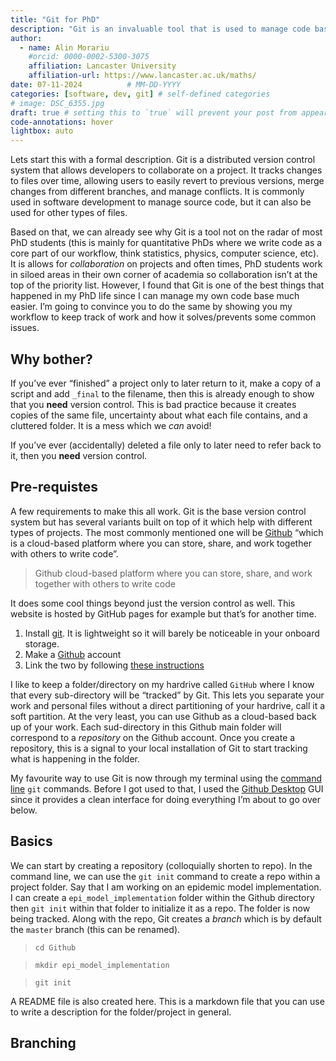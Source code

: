 ```yaml
---
title: "Git for PhD"
description: "Git is an invaluable tool that is used to manage code bases, why don't we use it for PhD? "
author:
  - name: Alin Morariu
    #orcid: 0000-0002-5300-3075
    affiliation: Lancaster University
    affiliation-url: https://www.lancaster.ac.uk/maths/
date: 07-11-2024          # MM-DD-YYYY
categories: [software, dev, git] # self-defined categories
# image: DSC_6355.jpg
draft: true # setting this to `true` will prevent your post from appearing on your listing page until you're ready!
code-annotations: hover
lightbox: auto
---
```


Lets start this with a formal description. Git is a distributed version control system that allows developers to collaborate on a project. It tracks changes to files over time, allowing users to easily revert to previous versions, merge changes from different branches, and manage conflicts. It is commonly used in software development to manage source code, but it can also be used for other types of files.

Based on that, we can already see why Git is a tool not on the radar of most PhD students (this is mainly for quantitative PhDs where we write code as a core part of our workflow, think statistics, physics, computer science, etc). It is allows for *collaboration* on projects and often times, PhD students work in siloed areas in their own corner of academia so collaboration isn't at the top of the priority list. However, I found that Git is one of the best things that happened in my PhD life since I can manage my own code base much easier. I'm going to convince you to do the same by showing you my workflow to keep track of work and how it solves/prevents some common issues.

## Why bother? 
If you've ever "finished" a project only to later return to it, make a copy of a script and add `_final` to the filename, then this is already enough to show that you **need** version control. This is bad practice because it creates copies of the same file, uncertainty about what each file contains, and a cluttered folder. It is a mess which we *can* avoid! 

If you've ever (accidentally) deleted a file only to later need to refer back to it, then you **need** version control.

## Pre-requistes 
A few requirements to make this all work. Git is the base version control system but has several variants built on top of it which help with different types of projects. The most commonly mentioned one will be [Github](https://github.com) "which is a cloud-based platform where you can store, share, and work together with others to write code".

> Github cloud-based platform where you can store, share, and work together with others to write code

It does some cool things beyond just the version control as well. This website is hosted by GitHub pages for example but that's for another time. 

1. Install [git](https://git-scm.com). It is lightweight so it will barely be noticeable in your onboard storage. 
2. Make a [Github](https://github.com) account 
3. Link the two by following [these instructions](https://docs.github.com/en/get-started/getting-started-with-git/set-up-git)

I like to keep a folder/directory on my hardrive called `GitHub` where I know that every sub-directory will be "tracked" by Git. This lets you separate your work and personal files without a direct partitioning of your hardrive, call it a soft partition. At the very least, you can use Github as a cloud-based back up of your work. Each sud-directory in this Github main folder will correspond to a *repository* on the Github account. Once you create a repository, this is a signal to your local installation of Git to start tracking what is happening in the folder. 

::: {.callout-important title="Different ways to interact with Git"}
My favourite way to use Git is now through my terminal using the [command line](https://cli.github.com) `git` commands. Before I got used to that, I used the [Github Desktop](https://docs.github.com/en/desktop/overview/getting-started-with-github-desktop) GUI since it provides a clean interface for doing everything I'm about to go over below. 
:::

## Basics 
We can start by creating a repository (colloquially shorten to repo). In the command line, we can use the `git init` command to create a repo within a project folder. Say that I am working on an epidemic model implementation. I can create a `epi_model_implementation` folder within the Github directory then `git init` within that folder to initialize it as a repo. The folder is now being tracked. Along with the repo, Git creates a *branch* which is by default the `master` branch (this can be renamed). 

> `cd Github`

> `mkdir epi_model_implementation`

> `git init`

A README file is also created here. This is a markdown file that you can use to write a description for the folder/project in general. 

## Branching 


